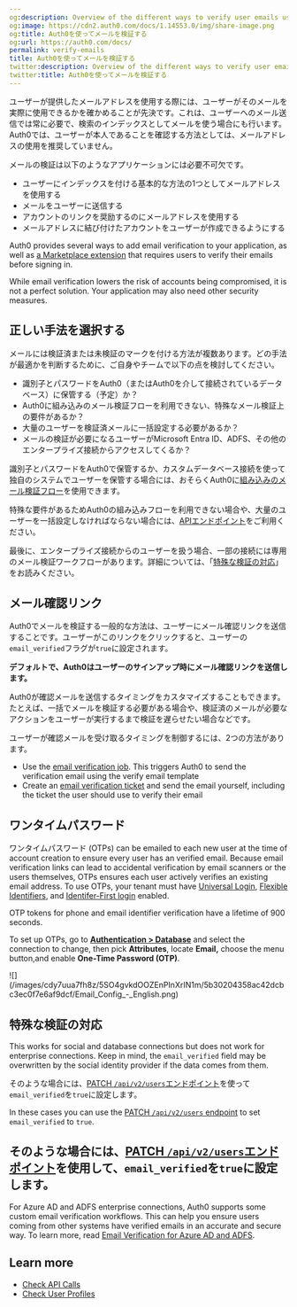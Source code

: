 ```yaml
---
og:description: Overview of the different ways to verify user emails using Auth0
og:image: https://cdn2.auth0.com/docs/1.14553.0/img/share-image.png
og:title: Auth0を使ってメールを検証する
og:url: https://auth0.com/docs/
permalink: verify-emails
title: Auth0を使ってメールを検証する
twitter:description: Overview of the different ways to verify user emails using Auth0
twitter:title: Auth0を使ってメールを検証する
---
```


ユーザーが提供したメールアドレスを使用する際には、ユーザーがそのメールを実際に使用できるかを確かめることが先決です。これは、ユーザーへのメール送信では常に必要で、検索のインデックスとしてメールを使う場合にも行います。Auth0では、ユーザーが本人であることを確認する方法としては、メールアドレスの使用を推奨していません。

メールの検証は以下のようなアプリケーションには必要不可欠です。

* ユーザーにインデックスを付ける基本的な方法の1つとしてメールアドレスを使用する
* メールをユーザーに送信する
* アカウントのリンクを奨励するのにメールアドレスを使用する
* メールアドレスに結び付けたアカウントをユーザーが作成できるようにする

Auth0 provides several ways to add email verification to your application, as well as [a Marketplace extension](https://marketplace.auth0.com/integrations/auth-0-require-email-verification) that requires users to verify their emails before signing in.

<Warning>

While email verification lowers the risk of accounts being compromised, it is not a perfect solution. Your application may also need other security measures.

</Warning>

## 正しい手法を選択する

メールには検証済または未検証のマークを付ける方法が複数あります。どの手法が最適かを判断するために、ご自身やチームで以下の点を検討してください。

* 識別子とパスワードをAuth0（またはAuth0を介して接続されているデータベース）に保管する（予定）か？
* Auth0に組み込みのメール検証フローを利用できない、特殊なメール検証上の要件があるか？
* 大量のユーザーを検証済メールに一括設定する必要があるか？
* メールの検証が必要になるユーザーがMicrosoft Entra ID、ADFS、その他のエンタープライズ接続からアクセスしてくるか？

識別子とパスワードをAuth0で保管するか、カスタムデータベース接続を使って独自のシステムでユーザーを保管する場合には、おそらくAuth0に[組み込みのメール検証フロー](#magic-link-in-a-verification-email)を使用できます。

特殊な要件があるためAuth0の組み込みフローを利用できない場合や、大量のユーザーを一括設定しなければならない場合には、[APIエンドポイント](#custom-or-bulk-verification-with-the-management-api)をご利用ください。

最後に、エンタープライズ接続からのユーザーを扱う場合、一部の接続には専用のメール検証ワークフローがあります。詳細については、「[特殊な検証の対応](#special-verification-support)」をお読みください。

## メール確認リンク

Auth0でメールを検証する一般的な方法は、ユーザーにメール確認リンクを送信することです。ユーザーがこのリンクをクリックすると、ユーザーの`email_verified`フラグが`true`に設定されます。

**デフォルトで、Auth0はユーザーのサインアップ時にメール確認リンクを送信します。**

Auth0が確認メールを送信するタイミングをカスタマイズすることもできます。たとえば、一括でメールを検証する必要がある場合や、検証済のメールが必要なアクションをユーザーが実行するまで検証を遅らせたい場合などです。

ユーザーが確認メールを受け取るタイミングを制御するには、2つの方法があります。

* Use the [email verification job](https://auth0.com/docs/api/management/v2#!/Jobs/post_verification_email). This triggers Auth0 to send the verification email using the verify email template
* Create an [email verification ticket](https://auth0.com/docs/api/management/v2#!/Tickets/post_email_verification) and send the email yourself, including the ticket the user should use to verify their email

## ワンタイムパスワード

ワンタイムパスワード (OTPs) can be emailed to each new user at the time of account creation to ensure every user has an verified email. Because email verification links can lead to accidental verification by email scanners or the users themselves, OTPs ensures each user actively verifies an existing email address. To use OTPs, your tenant must have [Universal Login](/docs/authenticate/login/auth0-universal-login), [Flexible Identifiers](/docs/authenticate/database-connections/flexible-identifiers-and-attributes), and [Identifer-First login](/docs/authenticate/login/auth0-universal-login/identifier-first) enabled.

<Callout icon="file-lines" color="#0EA5E9" iconType="regular">

OTP tokens for phone and email identifier verification have a lifetime of 900 seconds.

</Callout>

To set up OTPs, go to [**Authentication > Database**](https://manage.auth0.com/#/authentication) and select the connection to change, then pick **Attributes**, locate **Email,** choose the menu button,and enable **One-Time Password (OTP)**.

<Frame>![](/images/cdy7uua7fh8z/5SO4gvkdOOZEnPInXrIN1m/5b30204358ac42dcbc3ec0f7e6af9dcf/Email_Config_-_English.png)</Frame>

## 特殊な検証の対応

<Warning>

This works for social and database connections but does not work for enterprise connections. Keep in mind, the `email_verified` field may be overwritten by the social identity provider if the data comes from them.

</Warning>

そのような場合には、[PATCH `/api/v2/users`エンドポイント](/api/management/v2/#!/Users/patch_users_by_id)を使って`email_verified`を`true`に設定します。

In these cases you can use the [PATCH `/api/v2/users` endpoint](https://auth0.com/docs/api/management/v2/#!/Users/patch_users_by_id) to set `email_verified` to `true`.

## そのような場合には、[PATCH `/api/v2/users`エンドポイント](/api/management/v2/#!/Users/patch_users_by_id)を使用して、`email_verified`を`true`に設定します。

For Azure AD and ADFS enterprise connections, Auth0 supports some custom email verification workflows. This can help you ensure users coming from other systems have verified emails in an accurate and secure way. To learn more, read [Email Verification for Azure AD and ADFS](/docs/authenticate/identity-providers/enterprise-identity-providers/azuread-adfs-email-verification).

## Learn more

* [Check API Calls](/docs/troubleshoot/authentication-issues/check-api-calls)
* [Check User Profiles](/docs/troubleshoot/authentication-issues/check-user-profiles)